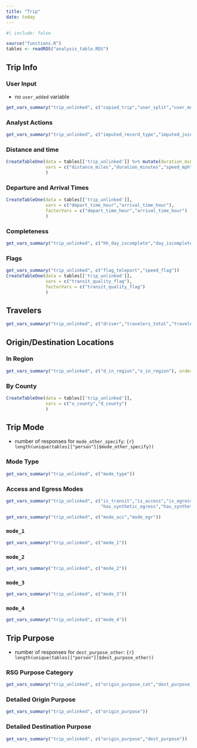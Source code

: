 ```yaml
---
title: "Trip"
date: today
---
```


```r
#| include: false

source("functions.R")
tables <- readRDS("analysis_table.RDS")
```

## Trip Info

:::{.panel-tabset}

### User Input

- no `user_added` variable
```r
get_vars_summary("trip_unlinked", c("copied_trip","user_split","user_merged"))
```

### Analyst Actions
```r
get_vars_summary("trip_unlinked", c("imputed_record_type","imputed_joint_trip","analyst_split","analyst_merged","analyst_split_loop"))
```


### Distance and time

```r
CreateTableOne(data = tables[['trip_unlinked']] %>% mutate(duration_minutes = as.numeric(duration_minutes)),
               vars = c("distance_miles","duration_minutes","speed_mph","dwell_mins")
               )
```

### Departure and Arrival Times
```r
CreateTableOne(data = tables[['trip_unlinked']],
               vars = c("depart_time_hour","arrival_time_hour"),
               factorVars = c("depart_time_hour","arrival_time_hour")
               )
```

### Completeness
```r
get_vars_summary("trip_unlinked", c("hh_day_iscomplete","day_iscomplete","svy_complete"))
```

### Flags
```r
get_vars_summary("trip_unlinked", c("flag_teleport","speed_flag"))
CreateTableOne(data = tables[['trip_unlinked']],
               vars = c("transit_quality_flag"),
               factorVars = c("transit_quality_flag")
               )
```


:::

## Travelers

```r
get_vars_summary("trip_unlinked", c("driver","travelers_total","travelers_hh","travelers_nonhh"))
```


## Origin/Destination Locations

### In Region
```r
get_vars_summary("trip_unlinked", c("d_in_region","o_in_region"), order = FALSE)
```

### By County

```r
CreateTableOne(data = tables[['trip_unlinked']],
               vars = c("o_county","d_county")
               )
```


## Trip Mode

- number of responses for `mode_other_specify`: `{r} length(unique(tables[["person"]]$mode_other_specify))`

:::{.panel-tabset}

### Mode Type
```r
get_vars_summary("trip_unlinked", c("mode_type"))
```

### Access and Egress Modes
```r
get_vars_summary("trip_unlinked", c("is_transit","is_access","is_egress","has_access","has_egress",
                                    "has_synthetic_egress","has_synthetic_access"))
```

```r
get_vars_summary("trip_unlinked", c("mode_acc","mode_egr"))
```

### `mode_1`
```r
get_vars_summary("trip_unlinked", c("mode_1"))
```

### `mode_2`
```r
get_vars_summary("trip_unlinked", c("mode_2"))
```

### `mode_3`
```r
get_vars_summary("trip_unlinked", c("mode_3"))
```

### `mode_4`
```r
get_vars_summary("trip_unlinked", c("mode_4"))
```

:::



## Trip Purpose
- number of responses for `dest_purpose_other`: `{r} length(unique(tables[["person"]]$dest_purpose_other))`

:::{.panel-tabset}

### RSG Purpose Category
```r
get_vars_summary("trip_unlinked", c("origin_purpose_cat","dest_purpose_cat"))
```

### Detailed Origin Purpose

```r
get_vars_summary("trip_unlinked", c("origin_purpose"))
```


### Detailed Destination Purpose

```r
get_vars_summary("trip_unlinked", c("origin_purpose","dest_purpose"))
```



:::